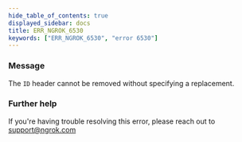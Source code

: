 ```yaml
---
hide_table_of_contents: true
displayed_sidebar: docs
title: ERR_NGROK_6530
keywords: ["ERR_NGROK_6530", "error 6530"]
---
```


### Message

The `ID` header cannot be removed without specifying a replacement.

### Further help

If you're having trouble resolving this error, please reach out to [support@ngrok.com](mailto:support@ngrok.com?subject=Help%20with%20ERR_NGROK_6530)
